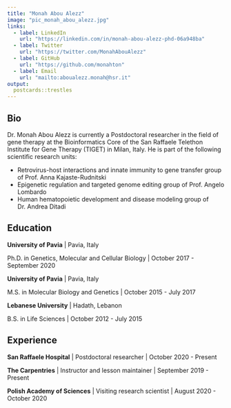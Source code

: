 ```yaml
---
title: "Monah Abou Alezz"
image: "pic_monah_abou_alezz.jpg"
links:
  - label: LinkedIn
    url: "https://linkedin.com/in/monah-abou-alezz-phd-06a948ba"
  - label: Twitter
    url: "https://twitter.com/MonahAbouAlezz"
  - label: GitHub
    url: "https://github.com/monahton"
  - label: Email
    url: "mailto:aboualezz.monah@hsr.it"
output:
  postcards::trestles
---
```

 
## Bio

Dr. Monah Abou Alezz is currently a Postdoctoral researcher in the field of gene therapy at the Bioinformatics Core of the San Raffaele Telethon Institute for Gene Therapy (TIGET) in Milan, Italy. He is part of the following scientific research units:

- Retrovirus-host interactions and innate immunity to gene transfer group of Prof. Anna Kajaste-Rudnitski
- Epigenetic regulation and targeted genome editing group of Prof. Angelo Lombardo
- Human hematopoietic development and disease modeling group of Dr. Andrea Ditadi


## Education

**University of Pavia** | Pavia, Italy

Ph.D. in Genetics, Molecular and Cellular Biology | October 2017 - September 2020

**University of Pavia** | Pavia, Italy

M.S. in Molecular Biology and Genetics | October 2015 - July 2017

**Lebanese University** | Hadath, Lebanon

B.S. in Life Sciences | October 2012 - July 2015

## Experience

**San Raffaele Hospital** | Postdoctoral researcher | October 2020 - Present

**The Carpentries** | Instructor and lesson maintainer | September 2019 - Present

**Polish Academy of Sciences** | Visiting research scientist | August 2020 - October 2020

